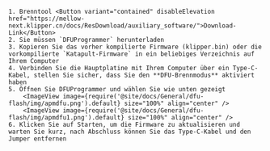 



    1. Brenntool <Button variant="contained" disableElevation href="https://mellow-next.klipper.cn/docs/ResDownload/auxiliary_software/">Download-Link</Button>
    2. Sie müssen `DFUProgrammer` herunterladen
    3. Kopieren Sie das vorher kompilierte Firmware (klipper.bin) oder die vorkompilierte `Katapult-Firmware` in ein beliebiges Verzeichnis auf Ihrem Computer
    4. Verbinden Sie die Hauptplatine mit Ihrem Computer über ein Type-C-Kabel, stellen Sie sicher, dass Sie den **DFU-Brennmodus** aktiviert haben
    5. Öffnen Sie DFUProgrammer und wählen Sie wie unten gezeigt
        <ImageView image={require('@site/docs/General/dfu-flash/img/apmdfu.png').default} size="100%" align="center" />
        <ImageView image={require('@site/docs/General/dfu-flash/img/apmdfu1.png').default} size="100%" align="center" />
    6. Klicken Sie auf Starten, um die Firmware zu aktualisieren und warten Sie kurz, nach Abschluss können Sie das Type-C-Kabel und den Jumper entfernen

